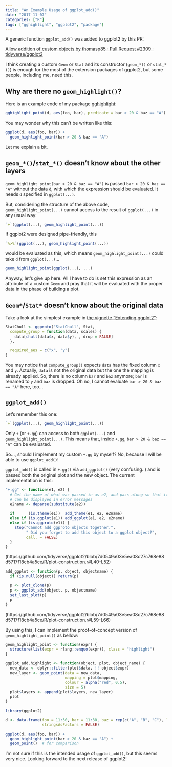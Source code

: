 ```yaml
---
title: "An Example Usage of ggplot_add()"
date: "2017-11-07"
categories: ["R"]
tags: ["gghighlight", "ggplot2", "package"]
---
```


A generic function `ggplot_add()` was added to ggplot2 by this PR:

[Allow addition of custom objects by thomasp85 · Pull Request #2309 · tidyverse/ggplot2](https://github.com/tidyverse/ggplot2/pull/2309)

I think creating a custom `Geom` or `Stat` and its constructor (`geom_*()` or `stat_*()`) is enough for the most of the extension packages of ggplot2, but some people, including me, need this.

## Why are there no `geom_highlight()`?

Here is an example code of my package [gghighlight](https://yutani.rbind.io/post/2017-10-06-gghighlight/):

```r
gghighlight_point(d, aes(foo, bar), predicate = bar > 20 & baz == "A")
```

You may wonder why this can't be written like this:

```r
ggplot(d, aes(foo, bar)) +
  geom_highlight_point(bar > 20 & baz == "A")
```

Let me explain a bit.

## `geom_*()`/`stat_*()` doesn't know about the other layers

`geom_highlight_point(bar > 20 & baz == "A")` is passed `bar > 20 & baz == "A"` without the data `d`, with which the expression should be evaluated. 
It needs `d` specified in `ggplot(...)`.

But, considering the structure of the above code, `geom_highlight_point(...)` cannot access to the result of `ggplot(...)` in any usual way:

```r
`+`(ggplot(...), geom_highlight_point(...))
```

If ggplot2 were designed pipe-friendly, this 

```r
`%>%`(ggplot(...), geom_highlight_point(...))
```

would be evaluated as this, which means `geom_highlight_point(...)` could take `d` from `ggplot(...)`...

```r
geom_highlight_point(ggplot(...), ...)
```

Anyway, let's give up here. All I have to do is set this expression as an attribute of a custom `Geom` and pray that it will be evaluated with the proper data in the phase of building a plot.

## `Geom*`/`Stat*` doesn't know about the original data

Take a look at the simplest example in [the vignette "Extending ggplot2"](http://ggplot2.tidyverse.org/articles/extending-ggplot2.html):

```r
StatChull <- ggproto("StatChull", Stat,
  compute_group = function(data, scales) {
    data[chull(data$x, data$y), , drop = FALSE]
  },

  required_aes = c("x", "y")
)
```

You may notice that `compute_group()` expects `data` has the fixed column `x` and `y`. Actually, `data` is not the original data but the one the mapping is already applied. So, there is no column `bar` and `baz` anymore; `bar` is renamed to `y` and `baz` is dropped. Oh no, I cannot evaluate `bar > 20 & baz == "A"` here, too...

## `ggplot_add()`

Let's remember this one:

```r
`+`(ggplot(...), geom_highlight_point(...))
```

Only `+` (or `+.gg`) can access to both `ggplot(...)` and `geom_highlight_point(...)`. This means that, inside `+.gg`, `bar > 20 & baz == "A"` can be evaluated.

So..., should I implement my custom `+.gg` by myself? No, because I will be able to use `ggplot_add()`!

`ggplot_add()` is called in `+.gg()` via `add_ggplot()` (very confusing..) and is passed both the original plot and the new object. The current implementation is this:

```r
"+.gg" <- function(e1, e2) {
  # Get the name of what was passed in as e2, and pass along so that it
  # can be displayed in error messages
  e2name <- deparse(substitute(e2))

  if      (is.theme(e1))  add_theme(e1, e2, e2name)
  else if (is.ggplot(e1)) add_ggplot(e1, e2, e2name)
  else if (is.ggproto(e1)) {
    stop("Cannot add ggproto objects together.",
         " Did you forget to add this object to a ggplot object?",
         call. = FALSE)
  }
}
```
(https://github.com/tidyverse/ggplot2/blob/7d0549a03e5ea08c27c768e88d5717f18cb4a5ce/R/plot-construction.r#L40-L52)

```r
add_ggplot <- function(p, object, objectname) {
  if (is.null(object)) return(p)

  p <- plot_clone(p)
  p <- ggplot_add(object, p, objectname)
  set_last_plot(p)
  p
}
```
(https://github.com/tidyverse/ggplot2/blob/7d0549a03e5ea08c27c768e88d5717f18cb4a5ce/R/plot-construction.r#L59-L66)

By using this, I can implement the proof-of-concept version of `geom_highlight_point()` as bellow:

```r
geom_highlight_point <- function(expr) {
  structure(list(expr = rlang::enquo(expr)), class = "highlight")
}

ggplot_add.highlight <- function(object, plot, object_name) {
  new_data <- dplyr::filter(plot$data, !! object$expr)
  new_layer <- geom_point(data = new_data,
                          mapping = plot$mapping,
                          colour = alpha("red", 0.5),
                          size = 5)
  plot$layers <- append(plot$layers, new_layer)
  plot
}
```

```r
library(ggplot2)

d <- data.frame(foo = 11:30, bar = 11:30, baz = rep(c("A", "B", "C"), length.out = 20),
                stringsAsFactors = FALSE)

ggplot(d, aes(foo, bar)) +
  geom_highlight_point(bar > 20 & baz == "A") +
  geom_point()  # for comparison
```

I'm not sure if this is the intended usage of `ggplot_add()`, but this seems very nice. Looking forward to the next release of ggplot2!